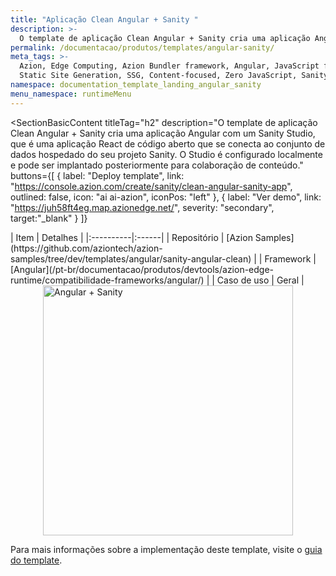 ```yaml
---
title: "Aplicação Clean Angular + Sanity "
description: >-
  O template de aplicação Clean Angular + Sanity cria uma aplicação Angular com um Sanity Studio, que é uma aplicação React de código aberto que se conecta ao conjunto de dados hospedado do seu projeto Sanity. O Studio é configurado localmente e pode ser implantado posteriormente para colaboração de conteúdo.
permalink: /documentacao/produtos/templates/angular-sanity/
meta_tags: >-
  Azion, Edge Computing, Azion Bundler framework, Angular, JavaScript frameworks,
  Static Site Generation, SSG, Content-focused, Zero JavaScript, Sanity
namespace: documentation_template_landing_angular_sanity
menu_namespace: runtimeMenu
---
```



  <SectionBasicContent
    titleTag="h2"
    description="O template de aplicação Clean Angular + Sanity cria uma aplicação Angular com um Sanity Studio, que é uma aplicação React de código aberto que se conecta ao conjunto de dados hospedado do seu projeto Sanity. O Studio é configurado localmente e pode ser implantado posteriormente para colaboração de conteúdo."
    buttons={[
      { label: "Deploy template", link: "https://console.azion.com/create/sanity/clean-angular-sanity-app", outlined: false, icon: "ai ai-azion", iconPos: "left" },
      { label: "Ver demo", link: "https://juh58ft4eg.map.azionedge.net/", severity: "secondary", target:"_blank" }
    ]}
  >
  <Fragment slot="content">
  <div style="flex: 1; min-width: 300px;">
    | Item | Detalhes |
    |:----------|:------|
    | Repositório | [Azion Samples](https://github.com/aziontech/azion-samples/tree/dev/templates/angular/sanity-angular-clean) |
    | Framework | [Angular](/pt-br/documentacao/produtos/devtools/azion-edge-runtime/compatibilidade-frameworks/angular/) |
    | Caso de uso | Geral |
  </div>
  <div style="display: flex; justify-content: center; align-items: center; flex: 1; min-width: 300px;">
    <img src="/assets/docs/images/uploads/template-showcase/angular/angular-sanity.png" width="400" alt="Angular + Sanity" style="max-width: 100%; height: auto;" />
  </div>
  </Fragment>
</SectionBasicContent>

Para mais informações sobre a implementação deste template, visite o [guia do template](/pt-br/documentacao/produtos/guias/clean-angular-sanity/).